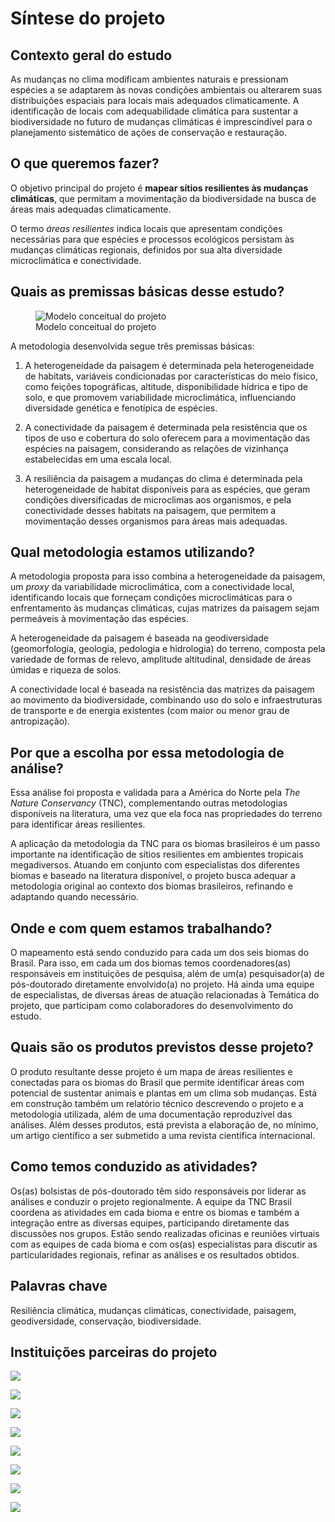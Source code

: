 
# Síntese do projeto {.unnumbered}

## Contexto geral do estudo

As mudanças no clima modificam ambientes naturais e pressionam espécies a se adaptarem às novas condições ambientais ou alterarem suas distribuições espaciais para locais mais adequados climaticamente.
A identificação de locais com adequabilidade climática para sustentar a biodiversidade no futuro de mudanças climáticas é imprescindível para o planejamento sistemático de ações de conservação e restauração.


## O que queremos fazer?
O objetivo principal do projeto é __mapear sítios resilientes às mudanças climáticas__, que permitam a movimentação da biodiversidade na busca de áreas mais adequadas climaticamente.

O termo _áreas resilientes_ indica locais que apresentam condições necessárias para que espécies e processos ecológicos persistam às mudanças climáticas regionais, definidos por sua alta diversidade microclimática e conectividade. 


## Quais as premissas básicas desse estudo?

![Modelo conceitual do projeto](figs/modelo_conceitual.png)

A metodologia desenvolvida segue três premissas básicas:

1. A heterogeneidade da paisagem é determinada pela heterogeneidade de habitats, variáveis condicionadas por características do meio físico, como feições topográficas, altitude, disponibilidade hídrica e tipo de solo, e que promovem variabilidade microclimática, influenciando diversidade genética e fenotípica de espécies.

2. A conectividade da paisagem é determinada pela resistência que os tipos de uso e cobertura do solo oferecem para a movimentação das espécies na paisagem, considerando as relações de vizinhança estabelecidas em uma escala local.

3. A resiliência da paisagem a mudanças do clima é determinada pela heterogeneidade de habitat disponíveis para as espécies, que geram condições diversificadas de microclimas aos organismos, e pela conectividade desses habitats na paisagem, que permitem a movimentação desses organismos para áreas mais adequadas.


## Qual metodologia estamos utilizando?
A metodologia proposta para isso combina a heterogeneidade da paisagem, um _proxy_ da variabilidade microclimática, com a conectividade local, identificando locais que forneçam condições microclimáticas para o enfrentamento às mudanças climáticas, cujas matrizes da paisagem sejam permeáveis à movimentação das espécies.

A heterogeneidade da paisagem é baseada na geodiversidade (geomorfologia, geologia, pedologia e hidrologia) do terreno, composta pela variedade de formas de relevo, amplitude altitudinal, densidade de áreas úmidas e riqueza de solos.

A conectividade local é baseada na resistência das matrizes da paisagem ao movimento da biodiversidade, combinando uso do solo e infraestruturas de transporte e de energia existentes (com maior ou menor grau de antropização).


## Por que a escolha por essa metodologia de análise?
Essa análise foi proposta e validada para a América do Norte pela _The Nature Conservancy_ (TNC), complementando outras metodologias disponíveis na literatura, uma vez que ela foca nas propriedades do terreno para identificar áreas resilientes. 

A aplicação da metodologia da TNC para os biomas brasileiros é um passo importante na identificação de sítios resilientes em ambientes tropicais megadiversos. 
Atuando em conjunto com especialistas dos diferentes biomas e baseado na literatura disponível, o projeto busca adequar a metodologia original ao contexto dos biomas brasileiros, refinando e adaptando quando necessário.


## Onde e com quem estamos trabalhando?
O mapeamento está sendo conduzido para cada um dos seis biomas do Brasil.
Para isso, em cada um dos biomas temos coordenadores(as) responsáveis em instituições de pesquisa, além de um(a) pesquisador(a) de pós-doutorado diretamente envolvido(a) no projeto. Há ainda uma equipe de especialistas, de diversas áreas de atuação relacionadas à 
Temática do projeto, que participam como colaboradores do desenvolvimento do estudo.


## Quais são os produtos previstos desse projeto?
O produto resultante desse projeto é um mapa de áreas resilientes e conectadas para os biomas do Brasil que permite identificar áreas com potencial de sustentar animais e plantas em um clima sob mudanças.
Está em construção também um relatório técnico descrevendo o projeto e a metodologia utilizada, além de uma documentação reproduzível das análises.
Além desses produtos, está prevista a elaboração de, no mínimo, um artigo científico a ser submetido a uma revista científica internacional.


## Como temos conduzido as atividades?
Os(as) bolsistas de pós-doutorado têm sido responsáveis por liderar as análises e conduzir o projeto regionalmente. A equipe da TNC Brasil coordena as atividades em cada bioma e entre os biomas e também a integração entre as diversas equipes, participando diretamente das discussões nos grupos.
Estão sendo realizadas oficinas e reuniões virtuais com as equipes de cada bioma e com os(as) especialistas para discutir as particularidades regionais, refinar as análises e os resultados obtidos.


## Palavras chave
Resiliência climática, mudanças climáticas, conectividade, paisagem, geodiversidade, conservação, biodiversidade.


## Instituições parceiras do projeto

::: {layout-nrow=2}

![](figs/TNC_logo.png)

![](figs/MPEG_logo.png)

![](figs/logotipo-ufabc-abaixo.png)

![](figs/tipografia_ufj_preto_modelo_02.png)

![](figs/ufms_logo_negativo_assinatura_vertical_rgb.png)

![](figs/ufrn_logotipo_flat.png)

![](figs/sos_pantanal_logo-slider.png)

![](figs/associacao_caatinga-nova_logo-400.png)

:::

